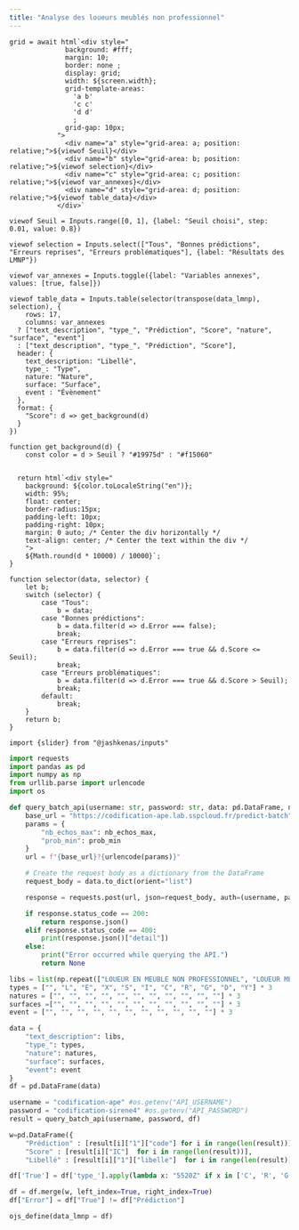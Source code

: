 ```yaml
---
title: "Analyse des loueurs meublés non professionnel"
---
```



```ojs
grid = await html`<div style="
              background: #fff;
              margin: 10;
              border: none ;
              display: grid;
              width: ${screen.width};
              grid-template-areas:
                'a b'
                'c c'
                'd d'
                ;
              grid-gap: 10px;
            ">
              <div name="a" style="grid-area: a; position: relative;">${viewof Seuil}</div>
              <div name="b" style="grid-area: b; position: relative;">${viewof selection}</div>
              <div name="c" style="grid-area: c; position: relative;">${viewof var_annexes}</div>
              <div name="d" style="grid-area: d; position: relative;">${viewof table_data}</div>
            </div>`
```


```ojs
viewof Seuil = Inputs.range([0, 1], {label: "Seuil choisi", step: 0.01, value: 0.8})
```

```ojs
viewof selection = Inputs.select(["Tous", "Bonnes prédictions", "Erreurs reprises", "Erreurs problématiques"], {label: "Résultats des LMNP"}) 
```

```ojs
viewof var_annexes = Inputs.toggle({label: "Variables annexes", values: [true, false]})
```

```ojs
viewof table_data = Inputs.table(selector(transpose(data_lmnp), selection), {
    rows: 17,
    columns: var_annexes
  ? ["text_description", "type_", "Prédiction", "Score", "nature", "surface", "event"]
  : ["text_description", "type_", "Prédiction", "Score"],
  header: {
    text_description: "Libellé",
    type_: "Type",
    nature: "Nature",
    surface: "Surface",
    event : "Évènement"
  }, 
  format: {
    "Score": d => get_background(d)
  }
})
```


```ojs
function get_background(d) {
    const color = d > Seuil ? "#19975d" : "#f15060"

  
  return html`<div style="
    background: ${color.toLocaleString("en")};
    width: 95%;
    float: center;
    border-radius:15px;
    padding-left: 10px;
    padding-right: 10px;
    margin: 0 auto; /* Center the div horizontally */
    text-align: center; /* Center the text within the div */
    ">
    ${Math.round(d * 10000) / 10000}`;
}
```


<!-- https://observablehq.com/@romellogoodman/riso-colors -->

```ojs
function selector(data, selector) {
    let b;
    switch (selector) {
        case "Tous":
            b = data;
        case "Bonnes prédictions":
            b = data.filter(d => d.Error === false);
            break;
        case "Erreurs reprises":
            b = data.filter(d => d.Error === true && d.Score <= Seuil);
            break;
        case "Erreurs problématiques":
            b = data.filter(d => d.Error === true && d.Score > Seuil);
            break;
        default:
            break;
    }
    return b;
}

```




```ojs
import {slider} from "@jashkenas/inputs"
```

<!-- Annexes  -->
```python
import requests
import pandas as pd
import numpy as np
from urllib.parse import urlencode
import os
```



```python

def query_batch_api(username: str, password: str, data: pd.DataFrame, nb_echos_max:int = 5, prob_min: float = 0.01):
    base_url = "https://codification-ape.lab.sspcloud.fr/predict-batch"
    params = {
        "nb_echos_max": nb_echos_max,
        "prob_min": prob_min
    }
    url = f"{base_url}?{urlencode(params)}"

    # Create the request body as a dictionary from the DataFrame
    request_body = data.to_dict(orient="list")

    response = requests.post(url, json=request_body, auth=(username, password))

    if response.status_code == 200:
        return response.json()
    elif response.status_code == 400:
        print(response.json()["detail"])
    else:
        print("Error occurred while querying the API.")
        return None
```

```python
libs = list(np.repeat(["LOUEUR EN MEUBLE NON PROFESSIONNEL", "LOUEUR MEUBLE NON PROFESSIONNEL", "LMNP"], 11, axis=0))
types = ["", "L", "E", "X", "S", "I", "C", "R", "G", "D", "Y"] * 3
natures = ["", "", "", "", "", "", "", "", "", "", ""] * 3
surfaces =["", "", "", "", "", "", "", "", "", "", ""] * 3
event = ["", "", "", "", "", "", "", "", "", "", ""] * 3
```

```python
data = {
    "text_description": libs,
    "type_": types,
    "nature": natures,
    "surface": surfaces,
    "event": event
}
df = pd.DataFrame(data)
```

```python
username = "codification-ape" #os.getenv("API_USERNAME")
password = "codification-sirene4" #os.getenv("API_PASSWORD")
result = query_batch_api(username, password, df)

```


```python
w=pd.DataFrame({
    "Prédiction" : [result[i]["1"]["code"] for i in range(len(result))],
    "Score" : [result[i]["IC"]  for i in range(len(result))],
    "Libellé" : [result[i]["1"]["libelle"]  for i in range(len(result))]})
```

```python
df['True'] = df['type_'].apply(lambda x: "5520Z" if x in ['C', 'R', 'G', 'D', 'Y'] else "6820A")
```

```python
df = df.merge(w, left_index=True, right_index=True)
df["Error"] = df["True"] != df["Prédiction"]

ojs_define(data_lmnp = df)
```
